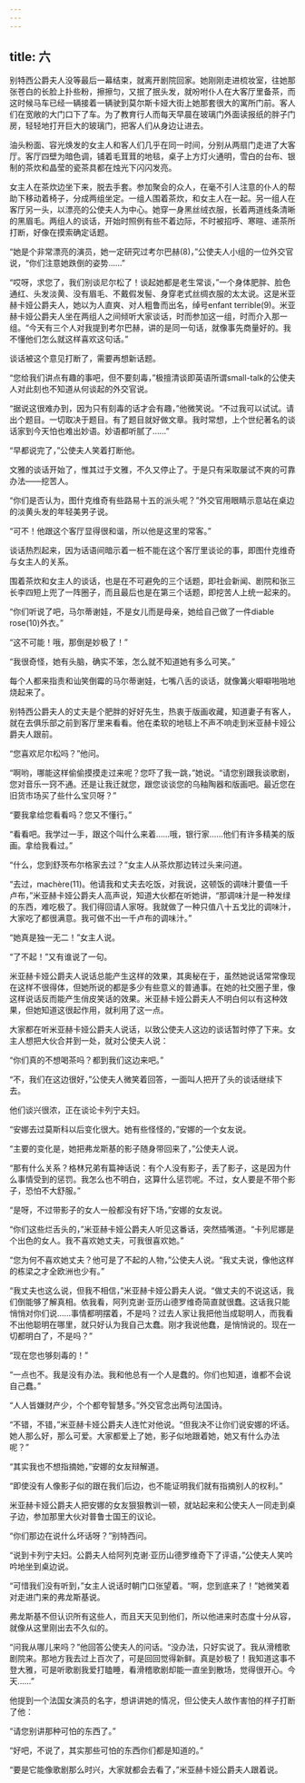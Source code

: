 ```yaml
---
---
---
```

title: 六
---




别特西公爵夫人没等最后一幕结束，就离开剧院回家。她刚刚走进梳妆室，往她那张苍白的长脸上扑些粉，擦擦匀，又抿了抿头发，就吩咐仆人在大客厅里备茶，而这时候马车已经一辆接着一辆驶到莫尔斯卡娅大街上她那套很大的寓所门前。客人们在宽敞的大门口下了车。为了教育行人而每天早晨在玻璃门外面读报纸的胖子门房，轻轻地打开巨大的玻璃门，把客人们从身边让进去。

油头粉面、容光焕发的女主人和客人们几乎在同一时间，分别从两扇门走进了大客厅。客厅四壁为暗色调，铺着毛茸茸的地毯，桌子上方灯火通明，雪白的台布、银制的茶炊和晶莹的瓷茶具都在烛光下闪闪发亮。

女主人在茶炊边坐下来，脱去手套。参加聚会的众人，在毫不引人注意的仆人的帮助下移动着椅子，分成两组坐定。一组人围着茶炊，和女主人在一起。另一组人在客厅另一头，以漂亮的公使夫人为中心。她穿一身黑丝绒衣服，长着两道线条清晰的黑眉毛。两组人的谈话，开始时照例有些不着边际，不时被招呼、寒暄、递茶所打断，好像在摸索确定话题。

“她是个非常漂亮的演员，她一定研究过考尔巴赫(8)，”公使夫人小组的一位外交官说，“你们注意她跌倒的姿势……”

“哎呀，求您了，我们别谈尼尔松了！谈起她都是老生常谈，”一个身体肥胖、脸色通红、头发淡黄、没有眉毛、不戴假发髻、身穿老式丝绸衣服的太太说。这是米亚赫卡娅公爵夫人，她以为人直爽、对人粗鲁而出名，绰号enfant terrible(9)。米亚赫卡娅公爵夫人坐在两组人之间倾听大家谈话，时而参加这一组，时而介入那一组。“今天有三个人对我提到考尔巴赫，讲的是同一句话，就像事先商量好的。我不懂他们怎么就这样喜欢这句话。”

谈话被这个意见打断了，需要再想新话题。

“您给我们讲点有趣的事吧，但不要刻毒，”极擅清谈即英语所谓small-talk的公使夫人对此刻也不知道从何谈起的外交官说。

“据说这很难办到，因为只有刻毒的话才会有趣，”他微笑说。“不过我可以试试。请出个题目。一切取决于题目。有了题目就好做文章。我时常想，上个世纪著名的谈话家到今天怕也难出妙语。妙语都听腻了……”

“早都说完了，”公使夫人笑着打断他。

文雅的谈话开始了，惟其过于文雅，不久又停止了。于是只有采取屡试不爽的可靠办法——挖苦人。

“你们是否认为，图什克维奇有些路易十五的派头呢？”外交官用眼睛示意站在桌边的淡黄头发的年轻美男子说。

“可不！他跟这个客厅显得很和谐，所以他是这里的常客。”

谈话热烈起来，因为话语间暗示着一桩不能在这个客厅里谈论的事，即图什克维奇与女主人的关系。

围着茶炊和女主人的谈话，也是在不可避免的三个话题，即社会新闻、剧院和张三长李四短上兜了一阵圈子，而且最后也是在第三个话题，即挖苦人上统一起来的。

“你们听说了吧，马尔蒂谢娃，不是女儿而是母亲，她给自己做了一件diable rose(10)外衣。”

“这不可能！哦，那倒是妙极了！”

“我很奇怪，她有头脑，确实不笨，怎么就不知道她有多么可笑。”

每个人都来指责和讪笑倒霉的马尔蒂谢娃，七嘴八舌的谈话，就像篝火噼噼啪啪地烧起来了。

别特西公爵夫人的丈夫是个肥胖的好好先生，热衷于版画收藏，知道妻子有客人，就在去俱乐部之前到客厅里来看看。他在柔软的地毯上不声不响走到米亚赫卡娅公爵夫人跟前。

“您喜欢尼尔松吗？”他问。

“啊哟，哪能这样偷偷摸摸走过来呢？您吓了我一跳，”她说。“请您别跟我谈歌剧，您对音乐一窍不通。还是让我迁就您，跟您谈谈您的乌釉陶器和版画吧。最近您在旧货市场买了些什么宝贝呀？”

“要我拿给您看看吗？您又不懂行。”

“看看吧。我学过一手，跟这个叫什么来着……哦，银行家……他们有许多精美的版画。拿给我看过。”

“什么，您到舒茨布尔格家去过？”女主人从茶炊那边转过头来问道。

“去过，machère(11)。他请我和丈夫去吃饭，对我说，这顿饭的调味汁要值一千卢布，”米亚赫卡娅公爵夫人高声说，知道大伙都在听她讲，“那调味汁是一种发绿的东西，难吃极了。我们得回请人家呀。我就做了一种只值八十五戈比的调味汁，大家吃了都很满意。我可做不出一千卢布的调味汁。”

“她真是独一无二！”女主人说。

“了不起！”又有谁说了一句。

米亚赫卡娅公爵夫人说话总能产生这样的效果，其奥秘在于，虽然她说话常常像现在这样不很得体，但她所说的都是多少有些意义的普通事。在她的社交圈子里，像这样说话反而能产生俏皮笑话的效果。米亚赫卡娅公爵夫人不明白何以有这种效果，但她知道这很起作用，就利用了这一点。

大家都在听米亚赫卡娅公爵夫人说话，以致公使夫人这边的谈话暂时停了下来。女主人想把大伙合并到一处，就对公使夫人说：

“你们真的不想喝茶吗？都到我们这边来吧。”

“不，我们在这边很好，”公使夫人微笑着回答，一面叫人把开了头的谈话继续下去。

他们谈兴很浓，正在谈论卡列宁夫妇。

“安娜去过莫斯科以后变化很大。她有些怪怪的，”安娜的一个女友说。

“主要的变化是，她把弗龙斯基的影子随身带回来了，”公使夫人说。

“那有什么关系？格林兄弟有篇神话说：有个人没有影子，丢了影子，这是因为什么事情受到的惩罚。我怎么也不明白，这算什么惩罚呢。不过，女人要是不带个影子，恐怕不大舒服。”

“是呀，不过带影子的女人一般都没有好下场，”安娜的女友说。

“你们这些烂舌头的，”米亚赫卡娅公爵夫人听见这番话，突然插嘴道。“卡列尼娜是个出色的女人。我不喜欢她丈夫，可我很喜欢她。”

“您为何不喜欢她丈夫？他可是了不起的人物，”公使夫人说。“我丈夫说，像他这样的栋梁之才全欧洲也少有。”

“我丈夫也这么说，但我不相信，”米亚赫卡娅公爵夫人说。“做丈夫的不说这话，我们倒能够了解真相。依我看，阿列克谢·亚历山德罗维奇简直就很蠢。这话我只能悄悄对你们说……事情都明摆着，不是吗？过去人家让我把他当成聪明人，而我看不出他聪明在哪里，就只好认为我自己太蠢。刚才我说他蠢，是悄悄说的。现在一切都明白了，不是吗？”

“现在您也够刻毒的！”

“一点也不。我是没有办法。我和他总有一个人是蠢的。你们也知道，谁都不会说自己蠢。”

“人人皆嫌财产少，个个都夸智慧多。”外交官念出两句法国诗。

“不错，不错，”米亚赫卡娅公爵夫人连忙对他说。“但我决不让你们说安娜的坏话。她人那么好，那么可爱。大家都爱上了她，影子似地跟着她，她又有什么办法呢？”

“其实我也不想指摘她，”安娜的女友辩解道。

“即使没有人像影子似的跟在我们后边，也不能证明我们就有指摘别人的权利。”

米亚赫卡娅公爵夫人把安娜的女友狠狠教训一顿，就站起来和公使夫人一同走到桌子边，参加那里大伙对普鲁士国王的议论。

“你们那边在说什么坏话呀？”别特西问。

“说到卡列宁夫妇。公爵夫人给阿列克谢·亚历山德罗维奇下了评语，”公使夫人笑吟吟地坐到桌边说。

“可惜我们没有听到，”女主人说话时朝门口张望着。“啊，您到底来了！”她微笑着对走进门来的弗龙斯基说。

弗龙斯基不但认识所有这些人，而且天天见到他们，所以他进来时态度十分从容，就像从这里刚出去不久似的。

“问我从哪儿来吗？”他回答公使夫人的问话。“没办法，只好实说了。我从滑稽歌剧院来。那地方我去过上百次了，可是回回觉得新鲜。真是妙极了！我知道这事不登大雅，可是听歌剧我爱打瞌睡，看滑稽歌剧却能一直坐到散场，觉得很开心。今天……”

他提到一个法国女演员的名字，想讲讲她的情况，但公使夫人故作害怕的样子打断了他：

“请您别讲那种可怕的东西了。”

“好吧，不说了，其实那些可怕的东西你们都是知道的。”

“要是它能像歌剧那么时兴，大家就都会去看了，”米亚赫卡娅公爵夫人跟着说。